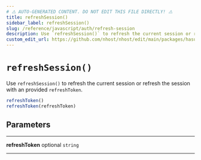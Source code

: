```yaml
---
# ⚠️ AUTO-GENERATED CONTENT. DO NOT EDIT THIS FILE DIRECTLY! ⚠️
title: refreshSession()
sidebar_label: refreshSession()
slug: /reference/javascript/auth/refresh-session
description: Use `refreshSession()` to refresh the current session or refresh the session with an provided `refreshToken`.
custom_edit_url: https://github.com/nhost/nhost/edit/main/packages/hasura-auth-js/src/hasura-auth-client.ts#L566
---
```


# `refreshSession()`

Use `refreshSession()` to refresh the current session or refresh the
session with an provided `refreshToken`.

```ts
refreshToken()
refreshToken(refreshToken)
```

## Parameters

---

**<span className="parameter-name">refreshToken</span>** <span className="optional-status">optional</span> `string`

---
